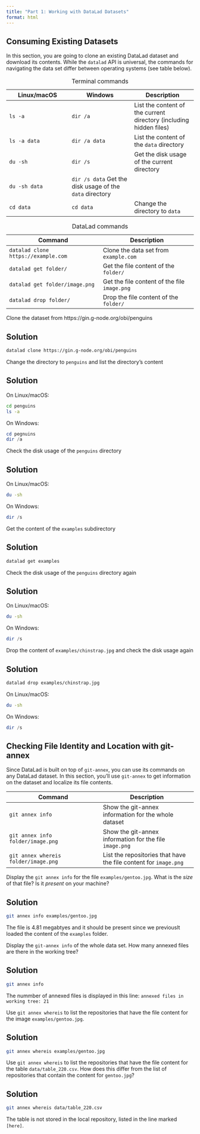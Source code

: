 ```yaml
---
title: "Part 1: Working with DataLad Datasets"
format: html
---
```


## Consuming Existing Datasets

In this section, you are going to clone an existing DataLad dataset and download its contents.
While the `datalad` API is universal, the commands for navigating the data set differ between operating systems (see table below).

| Linux/macOS | Windows | Description |
| --- | --- | --- |
| `ls -a` | `dir /a` | List the content of the current directory (including hidden files) |
| `ls -a data` | `dir /a data` | List the content of the `data` directory |
| `du -sh` | `dir /s` | Get the disk usage of the current directory |
| `du -sh data` | `dir /s data` Get the disk usage of the `data` directory |
| `cd data` | `cd data` | Change the directory to `data`|
: Terminal commands

| Command | Description |
| --- | --- | 
| `datalad clone https://example.com` | Clone the data set from `example.com` |
| `datalad get folder/` | Get the file content of the `folder/` |
| `datalad get folder/image.png` | Get the file content of the file `image.png` |
| `datalad drop folder/` | Drop the file content of the `folder/` |
: DataLad commands

:::{#exr-}

Clone the dataset from https://gin.g-node.org/obi/penguins
:::
::: {.callout-tip collapse="true"}
## Solution
```bash
datalad clone https://gin.g-node.org/obi/penguins
```
:::

:::{#exr-}
Change the directory to `penguins` and list the directory's content
:::
::: {.callout-tip collapse="true"}
## Solution
On Linux/macOS:
```bash
cd penguins
ls -a
```
On Windows:
```powershell
cd pegnuins
dir /a
```
:::

:::{#exr-}
Check the disk usage of the `penguins` directory
:::
::: {.callout-tip collapse="true"}
## Solution
On Linux/macOS:
```bash
du -sh
```
On Windows:
```powershell
dir /s
```
:::

:::{#exr-}
Get the content of the `examples` subdirectory
:::
::: {.callout-tip collapse="true"}
## Solution
```bash
datalad get examples
```
:::

:::{#exr-}
Check the disk usage of the `penguins` directory again
:::
::: {.callout-tip collapse="true"}
## Solution
On Linux/macOS:
```bash
du -sh
```
On Windows:
```powershell
dir /s
```
:::

:::{#exr-}
Drop the content of `examples/chinstrap.jpg` and check the disk usage again
:::
::: {.callout-tip collapse="true"}
## Solution
```bash
datalad drop examples/chinstrap.jpg
```
On Linux/macOS:
```bash
du -sh
```
On Windows:
```powershell
dir /s
```
:::

## Checking File Identity and Location with git-annex

Since DataLad is built on top of `git-annex`, you can use its commands on any DataLad dataset.
In this section, you'll use `git-annex` to get information on the dataset and localize its file contents.

| Command | Description |
| --- | --- | 
| `git annex info` | Show the git-annex information for the whole dataset |
| `git annex info folder/image.png` | Show the git-annex information for the file `image.png`|
| `git annex whereis folder/image.png` | List the repositories that have the file content for `image.png` |


:::{#exr-}
Display the `git annex info` for the file `examples/gentoo.jpg`. What is the *size* of that file? Is it *present* on your machine?
:::
::: {.callout-tip collapse="true"}
## Solution
```bash
git annex info examples/gentoo.jpg
```
The file is 4.81 megabtyes and it should be present since we previouslt loaded the content of the `examples` folder.
:::

:::{#exr-}
Display the `git-annex info` of the whole data set. How many annexed files are there in the working tree?
:::
::: {.callout-tip collapse="true"}
## Solution
```bash
git annex info
```
The nummber of annexed files is displayed in this line:
`annexed files in working tree: 21`
:::

:::{#exr-}
Use `git annex whereis` to list the repositories that have the file content for the image `examples/gentoo.jpg`.
:::
::: {.callout-tip collapse="true"}
## Solution
```bash
git annex whereis examples/gentoo.jpg
```
:::

:::{#exr-}
Use `git annex whereis` to list the repositories that have the file content for the table `data/table_220.csv`. How does this differ from the list of repositories that contain the content for `gentoo.jpg`?
:::
::: {.callout-tip collapse="true"}
## Solution
```bash
git annex whereis data/table_220.csv
```
The table is not stored in the local repository, listed in the line marked `[here]`.
:::

